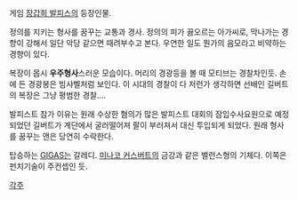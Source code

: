 게임 [[장갑희 발피스]]의 등장인물.

정의를 지키는 형사를 꿈꾸는 교통과 경사. 정의의 피가 끓오르는 아가씨로, 막나가는 경향이 강해서 일단 악당 같으면 때려부수고 본다. 우연한 일도 뭔가의 음모라고 비약하는 경향이 있다.

복장이 몹시 '''우주형사'''스러운 모습이다. 머리의 경광등을 볼 때 모티브는 경찰차인듯. 손에 든 경광봉은 빔샤벨처럼 보인다. 이 시대의 경찰이 다 저런가 생각하면 선배인 길버트의 복장은 그냥 평범한 경찰.... 

발피스트 참가 이유는 원래 수상한 혐의가 많은 발피스트 대회의 잠입수사요원으로 예정되었던 길버트가 계단에서 굴러떨어져 팔이 부러져서 대신 투입되게 되었다. 원래 형사를 꿈꾸는 앤은 당연히 수락한다.

탑승하는 [[GIGAS]]는 갈레디. [[미나코 커스버트]]의 금강과 같은 밸런스형의 기체다. 이쪽은 펀치기술이 주컨셉인 듯.

[[각주]]
